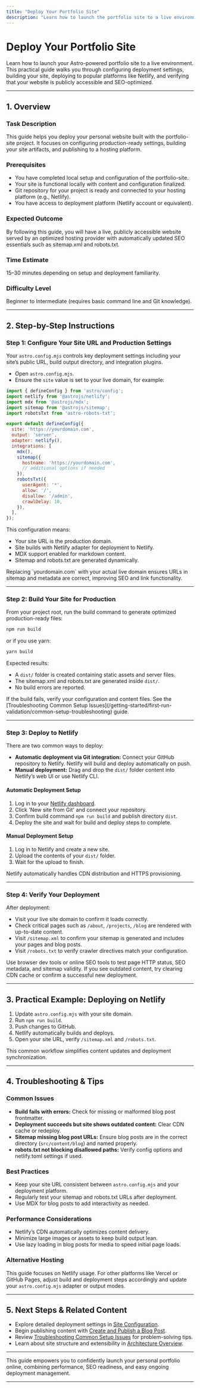 ```yaml
---
title: "Deploy Your Portfolio Site"
description: "Learn how to launch the portfolio site to a live environment. Follow this hands-on guide covering common deployment platforms, configuration of production settings, and post-launch checks to ensure your site is available to the world."
---
```


# Deploy Your Portfolio Site

Learn how to launch your Astro-powered portfolio site to a live environment. This practical guide walks you through configuring deployment settings, building your site, deploying to popular platforms like Netlify, and verifying that your website is publicly accessible and SEO-optimized.

---

## 1. Overview

### Task Description
This guide helps you deploy your personal website built with the portfolio-site project. It focuses on configuring production-ready settings, building your site artifacts, and publishing to a hosting platform.

### Prerequisites
- You have completed local setup and configuration of the portfolio-site.
- Your site is functional locally with content and configuration finalized.
- Git repository for your project is ready and connected to your hosting platform (e.g., Netlify).
- You have access to deployment platform (Netlify account or equivalent).

### Expected Outcome
By following this guide, you will have a live, publicly accessible website served by an optimized hosting provider with automatically updated SEO essentials such as sitemap.xml and robots.txt.

### Time Estimate
15–30 minutes depending on setup and deployment familiarity.

### Difficulty Level
Beginner to Intermediate (requires basic command line and Git knowledge).

---

## 2. Step-by-Step Instructions

### Step 1: Configure Your Site URL and Production Settings

Your `astro.config.mjs` controls key deployment settings including your site’s public URL, build output directory, and integration plugins.

- Open `astro.config.mjs`.
- Ensure the `site` value is set to your live domain, for example:

```js
import { defineConfig } from 'astro/config';
import netlify from '@astrojs/netlify';
import mdx from '@astrojs/mdx';
import sitemap from '@astrojs/sitemap';
import robotsTxt from 'astro-robots-txt';

export default defineConfig({
  site: 'https://yourdomain.com',
  output: 'server',
  adapter: netlify(),
  integrations: [
    mdx(),
    sitemap({
      hostname: 'https://yourdomain.com',
      // additional options if needed
    }),
    robotsTxt({
      userAgent: '*',
      allow: '/',
      disallow: '/admin',
      crawlDelay: 10,
    }),
  ],
});
```

This configuration means:
- Your site URL is the production domain.
- Site builds with Netlify adapter for deployment to Netlify.
- MDX support enabled for markdown content.
- Sitemap and robots.txt are generated dynamically.

<Tip>
Replacing `yourdomain.com` with your actual live domain ensures URLs in sitemap and metadata are correct, improving SEO and link functionality.
</Tip>

---

### Step 2: Build Your Site for Production

From your project root, run the build command to generate optimized production-ready files:

```bash
npm run build
```

or if you use yarn:

```bash
yarn build
```

Expected results:
- A `dist/` folder is created containing static assets and server files.
- The sitemap.xml and robots.txt are generated inside `dist/`.
- No build errors are reported.

<Tip>
If the build fails, verify your configuration and content files. See the [Troubleshooting Common Setup Issues](/getting-started/first-run-validation/common-setup-troubleshooting) guide.
</Tip>

---

### Step 3: Deploy to Netlify

There are two common ways to deploy:

- **Automatic deployment via Git integration:** Connect your GitHub repository to Netlify. Netlify will build and deploy automatically on push.
- **Manual deployment:** Drag and drop the `dist/` folder content into Netlify’s web UI or use Netlify CLI.

#### Automatic Deployment Setup
1. Log in to your [Netlify dashboard](https://app.netlify.com).
2. Click 'New site from Git' and connect your repository.
3. Confirm build command `npm run build` and publish directory `dist`.
4. Deploy the site and wait for build and deploy steps to complete.

#### Manual Deployment Setup
1. Log in to Netlify and create a new site.
2. Upload the contents of your `dist/` folder.
3. Wait for the upload to finish.

<Tip>
Netlify automatically handles CDN distribution and HTTPS provisioning.
</Tip>

---

### Step 4: Verify Your Deployment

After deployment:

- Visit your live site domain to confirm it loads correctly.
- Check critical pages such as `/about`, `/projects`, `/blog` are rendered with up-to-date content.
- Visit `/sitemap.xml` to confirm your sitemap is generated and includes your pages and blog posts.
- Visit `/robots.txt` to verify crawler directives match your configuration.

<Tip>
Use browser dev tools or online SEO tools to test page HTTP status, SEO metadata, and sitemap validity.
</Tip>

<Tip>
If you see outdated content, try clearing CDN cache or confirm a successful new deployment.
</Tip>

---

## 3. Practical Example: Deploying on Netlify

1. Update `astro.config.mjs` with your site domain.
2. Run `npm run build`.
3. Push changes to GitHub.
4. Netlify automatically builds and deploys.
5. Open your site URL, verify `/sitemap.xml` and `/robots.txt`.

This common workflow simplifies content updates and deployment synchronization.

---

## 4. Troubleshooting & Tips

### Common Issues
- **Build fails with errors:** Check for missing or malformed blog post frontmatter.
- **Deployment succeeds but site shows outdated content:** Clear CDN cache or redeploy.
- **Sitemap missing blog post URLs:** Ensure blog posts are in the correct directory (`src/content/blog`) and named properly.
- **robots.txt not blocking disallowed paths:** Verify config options and netlify.toml settings if used.

### Best Practices
- Keep your site URL consistent between `astro.config.mjs` and your deployment platform.
- Regularly test your sitemap and robots.txt URLs after deployment.
- Use MDX for blog posts to add interactivity as needed.

### Performance Considerations
- Netlify’s CDN automatically optimizes content delivery.
- Minimize large images or assets to keep build output lean.
- Use lazy loading in blog posts for media to speed initial page loads.

### Alternative Hosting
This guide focuses on Netlify usage. For other platforms like Vercel or GitHub Pages, adjust build and deployment steps accordingly and update your `astro.config.mjs` adapter or output modes.

---

## 5. Next Steps & Related Content

- Explore detailed deployment settings in [Site Configuration](/getting-started/setup-installation/configuration-setup-basics).
- Begin publishing content with [Create and Publish a Blog Post](/guides/content-management/create-blog-post).
- Review [Troubleshooting Common Setup Issues](/getting-started/first-run-validation/common-setup-troubleshooting) for problem-solving tips.
- Learn about site structure and extensibility in [Architecture Overview](/overview/architecture-integration/architecture-overview).

---

This guide empowers you to confidently launch your personal portfolio online, combining performance, SEO readiness, and easy ongoing deployment management.

---
